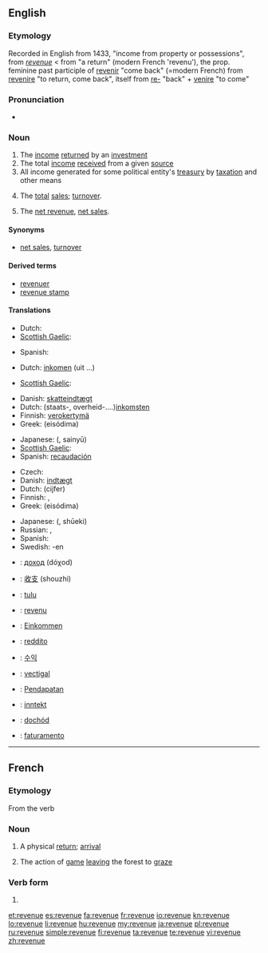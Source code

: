 ==English==

===Etymology===
Recorded in English from 1433, "income from property or possessions", from {{etyl|frm}} ''[[#French|revenue]]'' < from {{etyl|fro}} "a return" (modern French 'revenu'), the prop. feminine past participle of [[revenir]] "come back" (=modern French) from {{etyl|la}} [[revenire]] "to return, come back", itself from [[re-]] "back" + [[venire]] "to come"

===Pronunciation===
* {{audio|en-us-revenue.ogg|Audio (US)}}

===Noun===
{{wikipedia}}
{{en-noun}}

# The [[income]] [[return]]ed by an [[investment]]
# The total [[income]] [[receive]]d from a given [[source]]
# All income generated for some political entity's [[treasury]] by [[taxation]] and other means
# {{accounting}} The [[total]] [[sales]]; [[turnover]].
# {{accounting}} The [[net revenue]], [[net sales]].

====Synonyms====
* {{sense|accounting}} [[net sales]], [[turnover]]

====Derived terms====
* [[revenuer]]
* [[revenue stamp]]

====Translations====
{{trans-top|income from an investment}}
* Dutch: {{t+|nl|opbrengst}}
* [[Scottish Gaelic]]: {{t-|gd|teachd-a-steach|m|xs=Scottish Gaelic}}
{{trans-mid}}
* Spanish: {{t-|es|retorno}}
{{trans-bottom}}

{{trans-top|total income from a given source}}
* Dutch: [[inkomen]] {{n}} (uit ...)
{{trans-mid}}
* [[Scottish Gaelic]]: {{t-|gd|teachd-a-steach|m|xs=Scottish Gaelic}}
{{trans-bottom}}

{{trans-top|all income for some treasury by taxation e.a.}}
* Danish: [[skatteindtægt]] {{c}}
* Dutch: (staats-, overheid-....)[[inkomsten]] {{p}}
* Finnish: [[verokertymä]]
* Greek: {{t+|el|εισόδημα|n}} (eisódima)
{{trans-mid}}
* Japanese: {{Jpan|[[歳入]]}} ({{Jpan|[[さいにゅう]]}}, sainyū)
* [[Scottish Gaelic]]: {{t-|gd|teachd-a-steach|m|xs=Scottish Gaelic}}
* Spanish: [[recaudación]]
{{trans-bottom}}

{{trans-see|net revenue}}

{{trans-top|turnover, total sales}}
* Czech: {{t-|cs|výnos|m}}
* Danish: [[indtægt]] {{c}}
* Dutch: {{t-|nl|omzet|m}}(cijfer)
* Finnish: {{t+|fi|tulot}}, {{t+|fi|liikevaihto}}
* Greek: {{t+|el|εισόδημα|n}} (eisódima)
{{trans-mid}}
* Japanese: {{Jpan|[[収益]]}} ({{Jpan|[[しゅうえき]]}}, shūeki)
* Russian: {{t+|ru|доход|m|tr=doχód}}, {{t+|ru|выручка|f|tr=výručka}}
* Spanish: {{t+|es|rédito}}
* Swedish: {{t|sv|omsättning}}-en
{{trans-bottom}}

{{checktrans-top}}
* {{ttbc|Bulgarian}}: [[доход]] (dóχod) {{m}}
* {{ttbc|Chinese}}: [[收支]] (shouzhi)
* {{ttbc|Estonian}}: [[tulu]]
* {{ttbc|French}}: [[revenu]] {{m}}
* {{ttbc|German}}: [[Einkommen]] {{n}}
* {{ttbc|Italian}}: [[reddito]]
{{trans-mid}}
* {{ttbc|Korean}}: [[수익]]
* {{ttbc|Latin}}: [[vectigal]]
* {{ttbc|Malay}}: [[Pendapatan]]
* {{ttbc|Norwegian}}: [[inntekt]]
* {{ttbc|Polish}}: [[dochód]]
* {{ttbc|Portuguese}}: [[faturamento]] {{m}}
{{trans-bottom}}

----

==French==

===Etymology===
From the verb {{term|revenir|lang=fr}}

===Noun===
{{fr-noun|f}}

# A physical [[return]]; [[arrival]]
# {{hunting|lang=fr}} The action of [[game]] [[leaving]] the forest to [[graze]]

===Verb form===
{{infl|fr|past participle}} {{f}}

# {{form of|Feminine singular past participle|revenir|lang=French}}

[[et:revenue]]
[[es:revenue]]
[[fa:revenue]]
[[fr:revenue]]
[[io:revenue]]
[[kn:revenue]]
[[lo:revenue]]
[[li:revenue]]
[[hu:revenue]]
[[my:revenue]]
[[ja:revenue]]
[[pl:revenue]]
[[ru:revenue]]
[[simple:revenue]]
[[fi:revenue]]
[[ta:revenue]]
[[te:revenue]]
[[vi:revenue]]
[[zh:revenue]]